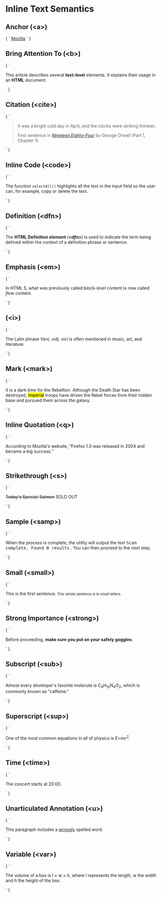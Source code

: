 
<Meta title="Inline Text Semantics" />

# Inline Text Semantics

## Anchor (&lt;a&gt;)

<Preview>
  <Story name="Anchor (&lt;a&gt;)" height="200px">
    {
      `
      <a href="https://www.mozilla.com">Mozilla</a>
      `
    }
  </Story>
</Preview>

## Bring Attention To (&lt;b&gt;)

<Preview>
  <Story name="Bring Attention To (&lt;b&gt;)" height="200px">
    {
      `
      <p>This article describes several <b class="keywords">text-level</b> elements. It explains
      their usage in an <b class="keywords">HTML</b> document.</p>
      `
    }
  </Story>
</Preview>

## Citation (&lt;cite&gt;)

<Preview>
  <Story name="Citation (&lt;cite&gt;)" height="200px">
    {
      `
      <blockquote>
          <p>It was a bright cold day in April, and the clocks were striking thirteen.</p>
          <footer>
              First sentence in <cite><a href="http://www.george-orwell.org/1984/0.html">Nineteen
              Eighty-Four</a></cite> by George Orwell (Part 1, Chapter 1).
          </footer>
      </blockquote>
      `
    }
  </Story>
</Preview>

## Inline Code (&lt;code&gt;)

<Preview>
  <Story name="Inline Code (&lt;code&gt;)" height="200px">
    {
      `
      <p>The function <code>selectAll()</code> highlights all the text in the input field so the
      user can, for example, copy or delete the text.</p>
      `
    }
  </Story>
</Preview>

## Definition (&lt;dfn&gt;)

<Preview>
  <Story name="Definition (&lt;dfn&gt;)" height="200px">
    {
      `
      <p>The <strong>HTML Definition element</strong> (<strong><dfn>&lt;dfn&gt;</dfn></strong>) is
      used to indicate the term being defined within the context of a definition phrase
      or sentence.</p>
      `
    }
  </Story>
</Preview>

## Emphasis (&lt;em&gt;)

<Preview>
  <Story name="Emphasis (&lt;em&gt;)" height="200px">
    {
      `
      <p>In HTML 5, what was previously called <em>block-level</em> content is now called
      <em>flow</em> content.</p>
      `
    }
  </Story>
</Preview>

## (&lt;i&gt;)

<Preview>
  <Story name="(&lt;i&gt;)" height="200px">
    {
      `
      <p>The Latin phrase <i>Veni, vidi, vici</i> is often mentioned in music, art,
      and literature.</p>
      `
    }
  </Story>
</Preview>

## Mark (&lt;mark&gt;)

<Preview>
  <Story name="Mark (&lt;mark&gt;)" height="200px">
    {
      `
      <p>It is a dark time for the Rebellion. Although the Death Star has been destroyed,
        <mark class="match">Imperial</mark> troops have driven the Rebel forces from their hidden
        base and pursued them across the galaxy.</p>
      `
    }
  </Story>
</Preview>

## Inline Quotation (&lt;q&gt;)

<Preview>
  <Story name="Inline Quotation (&lt;q&gt;)" height="200px">
    {
      `
      <p>According to Mozilla's website,
        <q cite="https://www.mozilla.org/en-US/about/history/details/">Firefox 1.0 was released in
        2004 and became a big success.</q></p>
      `
    }
  </Story>
</Preview>

## Strikethrough (&lt;s&gt;)

<Preview>
  <Story name="Strikethrough (&lt;s&gt;)" height="200px">
    {
      `
      <p><s>Today's Special: Salmon</s> SOLD OUT</p>
      `
    }
  </Story>
</Preview>

## Sample (&lt;samp&gt;)

<Preview>
  <Story name="Sample (&lt;samp&gt;)" height="200px">
    {
      `
      <p>When the process is complete, the utility will output the text <samp>Scan complete.
        Found <em>N</em> results.</samp> You can then proceed to the next step.</p>
      `
    }
  </Story>
</Preview>

## Small (&lt;small&gt;)

<Preview>
  <Story name="Small (&lt;small&gt;)" height="200px">
    {
      `
      <p>This is the first sentence. <small>This whole sentence is in small letters.</small></p>
      `
    }
  </Story>
</Preview>

## Strong Importance (&lt;strong&gt;)

<Preview>
  <Story name="Strong Importance (&lt;strong&gt;)" height="200px">
    {
      `
      <p>Before proceeding, <strong>make sure you put on your safety goggles</strong>.</p>
      `
    }
  </Story>
</Preview>

## Subscript (&lt;sub&gt;)

<Preview>
  <Story name="Subscript (&lt;sub&gt;)" height="200px">
    {
      `
      <p>Almost every developer's favorite molecule is
        C<sub>8</sub>H<sub>10</sub>N<sub>4</sub>O<sub>2</sub>, which is commonly known
        as "caffeine."</p>
      `
    }
  </Story>
</Preview>

## Superscript (&lt;sup&gt;)

<Preview>
  <Story name="Superscript (&lt;sup&gt;)" height="200px">
    {
      `
      <p>One of the most common equations in all of physics is
        <var>E</var>=<var>m</var><var>c</var><sup>2</sup>.<p>
      `
    }
  </Story>
</Preview>

## Time (&lt;time&gt;)

<Preview>
  <Story name="Time (&lt;time&gt;)" height="200px">
    {
      `
      <p>The concert starts at <time datetime="2018-07-07T20:00:00">20:00</time>.</p>
      `
    }
  </Story>
</Preview>

## Unarticulated Annotation (&lt;u&gt;)

<Preview>
  <Story name="Unarticulated Annotation (&lt;u&gt;)" height="200px">
    {
      `
      <p>This paragraph includes a <u class="spelling">wrnogly</u> spelled word.</p>
      `
    }
  </Story>
</Preview>

## Variable (&lt;var&gt;)

<Preview>
  <Story name="Variable (&lt;var&gt;)" height="200px">
    {
      `
      <p>The volume of a box is <var>l</var> × <var>w</var> × <var>h</var>, where <var>l</var>
      represents the length, <var>w</var> the width and <var>h</var> the height of the box.</p>
      `
    }
  </Story>
</Preview>

